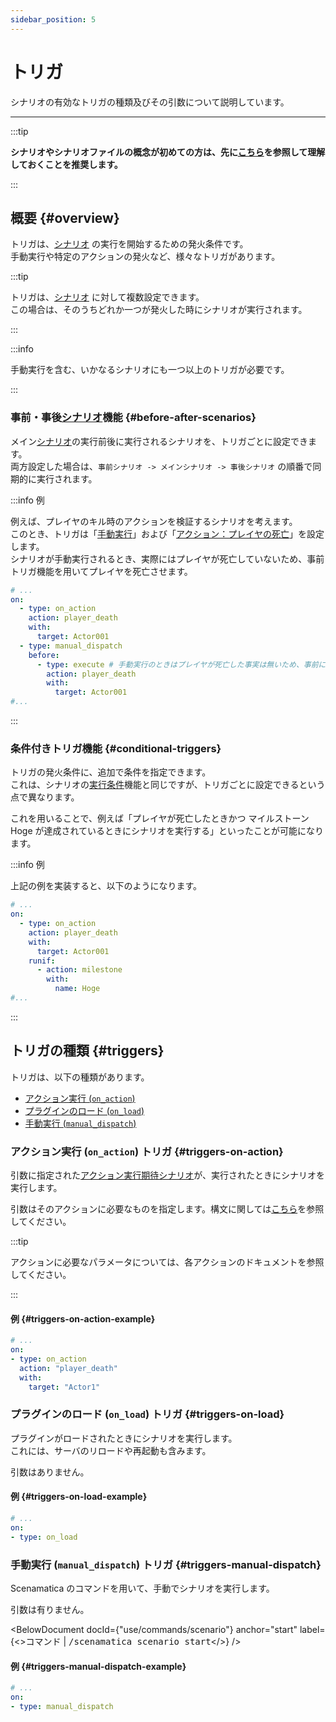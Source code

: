 ```yaml
---
sidebar_position: 5
---
```




# トリガ

シナリオの有効なトリガの種類及びその引数について説明しています。

---

:::tip

**シナリオやシナリオファイルの概念が初めての方は、先に[こちら](.)を参照して理解しておくことを推奨します。**

:::

## 概要 {#overview}

トリガは、[シナリオ](/docs/use/scenario/elements#scenario) の実行を開始するための発火条件です。  
手動実行や特定のアクションの発火など、様々なトリガがあります。

:::tip

トリガは、[シナリオ](/docs/use/scenario/elements) に対して複数設定できます。  
この場合は、そのうちどれか一つが発火した時にシナリオが実行されます。

:::

:::info

手動実行を含む、いかなるシナリオにも一つ以上のトリガが必要です。

:::

### 事前・事後[シナリオ](/docs/use/scenario/elements#scenario)機能 {#before-after-scenarios}

メイン[シナリオ](/docs/use/scenario/elements#scenario)の実行前後に実行されるシナリオを、トリガごとに設定できます。  
両方設定した場合は、`事前シナリオ -> メインシナリオ -> 事後シナリオ` の順番で同期的に実行されます。

:::info 例

例えば、プレイヤのキル時のアクションを検証するシナリオを考えます。  
このとき、トリガは「[手動実行](#triggers-manual-dispatch)」および「[アクション：プレイヤの死亡](#triggers-on-action)」を設定します。  
シナリオが手動実行されるとき、実際にはプレイヤが死亡していないため、事前トリガ機能を用いてプレイヤを死亡させます。

```yaml showLineNumbers
# ...
on:
  - type: on_action
    action: player_death
    with:
      target: Actor001
  - type: manual_dispatch
    before:
      - type: execute # 手動実行のときはプレイヤが死亡した事実は無いため、事前にプレイヤを死亡させる。
        action: player_death
        with:
          target: Actor001
#...
```

:::

### 条件付きトリガ機能 {#conditional-triggers}

トリガの発火条件に、追加で条件を指定できます。  
これは、シナリオの[実行条件](/docs/use/scenario/elements#conditional-execution)機能と同じですが、トリガごとに設定できるという点で異なります。  

これを用いることで、例えば「プレイヤが死亡したときかつ マイルストーン Hoge が達成されているときにシナリオを実行する」といったことが可能になります。

:::info 例

上記の例を実装すると、以下のようになります。

```yaml showLineNumbers
# ...
on:
  - type: on_action
    action: player_death
    with:
      target: Actor001
    runif:
      - action: milestone
        with:
          name: Hoge
#...
```

:::


## トリガの種類 {#triggers}

トリガは、以下の種類があります。

  * [アクション実行 (`on_action`)](#triggers-on-action)
  * [プラグインのロード (`on_load`)](#triggers-on-load)
  * [手動実行 (`manual_dispatch`)](#triggers-manual-dispatch)


### アクション実行 (`on_action`) トリガ {#triggers-on-action}

引数に指定された[アクション実行期待シナリオ](/docs/use/scenario/elements#scenario-type-action-execution-expect)が、実行されたときにシナリオを実行します。  

引数はそのアクションに必要なものを指定します。構文に関しては[こちら](/docs/use/scenario/types#action)を参照してください。

:::tip

アクションに必要なパラメータについては、各アクションのドキュメントを参照してください。

:::

#### 例 {#triggers-on-action-example}

```yaml showLineNumbers
# ...
on:
- type: on_action
  action: "player_death"
  with:
    target: "Actor1"
```

### プラグインのロード (`on_load`) トリガ {#triggers-on-load}

プラグインがロードされたときにシナリオを実行します。  
これには、サーバのリロードや再起動も含みます。

引数はありません。

#### 例 {#triggers-on-load-example}

```yaml showLineNumbers
# ...
on:
- type: on_load
```

### 手動実行 (`manual_dispatch`) トリガ {#triggers-manual-dispatch}

Scenamatica のコマンドを用いて、手動でシナリオを実行します。

引数は有りません。

<BelowDocument docId={"use/commands/scenario"}
               anchor="start"
               label={<>コマンド | <kbd>/scenamatica scenario start</kbd></>}
/>

#### 例 {#triggers-manual-dispatch-example}

```yaml showLineNumbers
# ...
on:
- type: manual_dispatch
```
